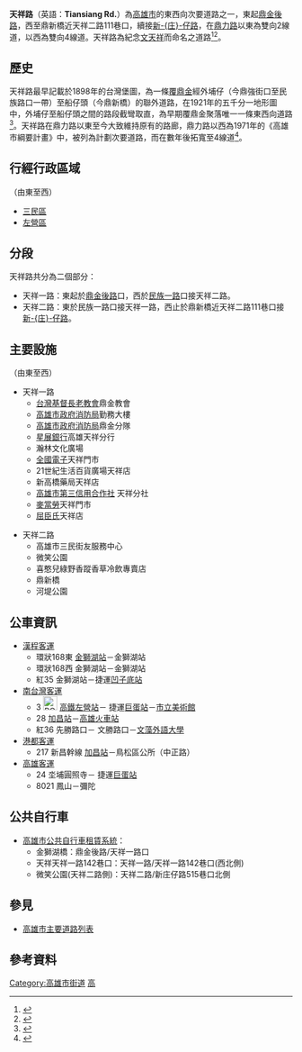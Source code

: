 {{Infobox Taiwan Road
|name=天祥路
|eng_name=Tiansiang Rd.
|level=一般道路
|section=一路<small>（[[三民區|三民區]]）</small><br>二路<small>（[[三民區|三民]]、[[左營區|左營區]]）</small>
|start=[[鼎金後路|鼎金後路]]
|end=天祥二路111巷
|junction=[[鼎力路|鼎力路]]、[[民族路_(高雄市)|民族一路]]
|left=[[新庄仔路|新-{庄}-仔路]]
|leftdirection=W
}}
'''天祥路'''（英語：'''Tiansiang Rd.'''）為[[高雄市|高雄市]]的東西向次要道路之一，東起[[鼎金後路|鼎金後路]]，西至鼎新橋近天祥二路111巷口，續接[[新庄仔路|新-{庄}-仔路]]，在[[鼎力路|鼎力路]]以東為雙向2線道，以西為雙向4線道。天祥路為紀念[[文天祥|文天祥]]而命名之道路<ref> {{cite book|author=曾玉昆 |coauthors= |title=高雄市地名探源（增訂版） |year=1997 |publisher=高雄市文獻委員會 |location=高雄市 |isbn=9570099127 }}</ref><ref name= mul> {{cite book|author=簡錦松 |coauthors= |title=高雄市地名與路街沿革史 |year=2007 |publisher=高雄市文獻委員會 |location=高雄市 |isbn=9789860123678 }}</ref>。

== 歷史 ==
天祥路最早記載於1898年的台灣堡圖，為一條[[覆鼎金|覆鼎金]]經外埔仔（今鼎強街口至民族路口一帶）至船仔頭（今鼎新橋）的聯外道路，在1921年的五千分一地形圖中，外埔仔至船仔頭之間的路段截彎取直，為早期覆鼎金聚落唯一一條東西向道路<ref>{{Cite web |url=http://gissrv4.sinica.edu.tw/gis/twhgis.aspx |title=中研院人文社會科學研究中心地理資訊科學研究專題中心-台灣百年歷史地圖 |accessdate=2013-12-26 |archive-date=2019-06-30 |archive-url=https://web.archive.org/web/20190630201431/http://gissrv4.sinica.edu.tw/gis/twhgis.aspx |dead-url=no }}</ref>。天祥路在鼎力路以東至今大致維持原有的路廊，鼎力路以西為1971年的《高雄市綱要計畫》中，被列為計劃次要道路，而在數年後拓寬至4線道<ref name= mul> {{cite book|author=簡錦松 |coauthors= |title=高雄市地名與路街沿革史 |year=2007 |publisher=高雄市文獻委員會 |location=高雄市 |isbn=9789860123678 }}</ref>。

== 行經行政區域 ==
（由東至西）
* [[三民區|三民區]]
* [[左營區|左營區]]

== 分段 ==
天祥路共分為二個部分：
* 天祥一路：東起於[[鼎金後路|鼎金後路]]口，西於[[民族路_(高雄市)|民族一路]]口接天祥二路。
* 天祥二路：東於民族一路口接天祥一路，西止於鼎新橋近天祥二路111巷口接[[新庄仔路|新-{庄}-仔路]]。

== 主要設施 ==
（由東至西）
* 天祥一路
** [[台灣基督長老教會|台灣基督長老教會]]鼎金教會
** [[高雄市政府消防局|高雄市政府消防局]]勤務大樓
** [[高雄市政府消防局|高雄市政府消防局]]鼎金分隊
** [[星展銀行|星展銀行]]高雄天祥分行
** 瀚林文化廣場
** [[全國電子|全國電子]]天祥門市
** 21世紀生活百貨廣場天祥店
** 新高橋藥局天祥店
** [[高雄市第三信用合作社|高雄市第三信用合作社]] 天祥分社
** [[麥當勞|麥當勞]]天祥門市
** [[屈臣氏|屈臣氏]]天祥店

* 天祥二路
** 高雄市三民街友服務中心
** 微笑公園
** 喜憨兒綠野香蹤香草冷飲專賣店 
** 鼎新橋
** 河堤公園

== 公車資訊 ==
* [[漢程客運|漢程客運]] 
** 環狀168東 [[金獅湖站|金獅湖站]]－金獅湖站
** 環狀168西 金獅湖站－金獅湖站
** 紅35 <!-- 注释出：[[File:Kaohsiung_Metro_Logo(Logo_Only).svg|23px]] -->金獅湖站－捷運[[凹子底站|凹子底站]]
* [[南台灣客運|南台灣客運]]
** 3 [[File:ROC_Taiwan_Railways_Administration_Logo.svg|25px]]<!-- 注释出：[[File:Kaohsiung_Metro_Logo(Logo_Only).svg|25px]] --><!-- 注释出：[[File:THSR_no_text.svg|32px]] -->[[新左營車站|高鐵左營站]]－<!-- 注释出：[[File:Kaohsiung_Metro_Logo(Logo_Only).svg|25px]] -->捷運[[巨蛋站|巨蛋站]]－[[高雄市立美術館|市立美術館]]
** 28 [[加昌站_(公車)|加昌站]]－[[高雄火車站|高雄火車站]]
** 紅36 先勝路口－<!-- 注释出：[[File:Kaohsiung_Metro_Logo(Logo_Only).svg|23px]] -->文勝路口－[[文藻外語大學|文藻外語大學]]
* [[港都客運|港都客運]]
** 217 新昌幹線 [[加昌站_(公車)|加昌站]]－鳥松區公所（中正路）
* [[高雄客運|高雄客運]] 
** 24 坔埔圓照寺－<!-- 注释出：[[File:Kaohsiung_Metro_Logo(Logo_Only).svg|23px]] -->捷運[[巨蛋站|巨蛋站]]
** 8021 鳳山－彌陀

== 公共自行車 ==
* [[高雄市公共自行車租賃系統|高雄市公共自行車租賃系統]]：
** 金獅湖橋：鼎金後路/天祥一路口
** 天祥天祥一路142巷口：天祥一路/天祥一路142巷口(西北側)
** 微笑公園(天祥二路側)：天祥二路/新庄仔路515巷口北側

== 參見 ==
* [[高雄市主要道路列表|高雄市主要道路列表]]

== 參考資料 ==
<references/>

{{高雄市重要道路}} 

{{DEFAULTSORT:Tiansiang}}

[[Category:高雄市街道|Category:高雄市街道]]
[[Category:冠以人名的台灣道路|高]]